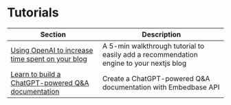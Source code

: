 # Tutorials

| Section | Description |
|-|-|
| [Using OpenAI to increase time spent on your blog](https://docs.embedbase.xyz/tutorials/recommendation-engine-to-increase-time-spent) | A 5-min walkthrough tutorial to easily add a recommendation engine to your nextjs blog |
| [Learn to build a  ChatGPT-powered Q&A documentation](https://docs.embedbase.xyz/tutorials/nextra-qa-docs) | Create a ChatGPT-powered Q&A documentation with Embedbase API |
